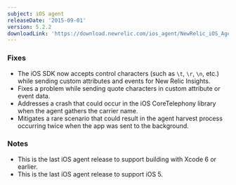 ```yaml
---
subject: iOS agent
releaseDate: '2015-09-01'
version: 5.2.2
downloadLink: 'https://download.newrelic.com/ios_agent/NewRelic_iOS_Agent_5.2.2.zip'
---
```


### Fixes

* The iOS SDK now accepts control characters (such as `\t`, `\r`, `\n`, etc.) while sending custom attributes and events for New Relic Insights.
* Fixes a problem while sending quote characters in custom attribute or event data.
* Addresses a crash that could occur in the iOS CoreTelephony library when the agent gathers the carrier name.
* Mitigates a rare scenario that could result in the agent harvest process occurring twice when the app was sent to the background.

### Notes

* This is the last iOS agent release to support building with Xcode 6 or earlier.
* This is the last iOS agent release to support iOS 5.
